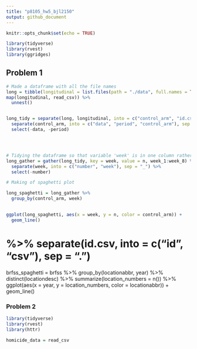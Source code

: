 ```yaml
---
title: "p8105_hw5_bjl2150"
output: github_document
---
```


```r
knitr::opts_chunk$set(echo = TRUE)

library(tidyverse)
library(rvest)
library(ggridges)
```

## Problem 1
```r
# Made a dataframe with all the file names
long = tibble(longitudinal = list.files(path = "./data", full.names = TRUE),
map(longitudinal, read_csv)) %>%
  unnest()


long_tidy = separate(long, longitudinal, into = c("control_arm", "id.csv"), sep = "_") %>%
  separate(control_arm, into = c("data", "period", "control_arm"), sep = "/") %>%
  select(-data, -period) 




# Tidying the dataframe so that variable 'week' is in one column rather than spread out.
long_gather = gather(long_tidy, key = week, value = n, week_1:week_8) %>%
  separate(week, into = c("number", "week"), sep = "_") %>%
  select(-number)

# Making of spaghetti plot

long_spaghetti = long_gather %>%
  group_by(control_arm, week)
  

ggplot(long_spaghetti, aes(x = week, y = n, color = control_arm)) +
  geom_line()
```
# %>% separate(id.csv, into = c("id", "csv"), sep = ".")


brfss_spaghetti = brfss %>%
  group_by(locationabbr, year) %>%
  distinct(locationdesc) %>%
  summarize(location_numbers = n()) %>%
  ggplot(aes(x = year, y = location_numbers, color = locationabbr)) + 
  geom_line() 


### Problem 2

```r
library(tidyverse)
library(rvest)
library(httr)

homicide_data = read_csv
```






